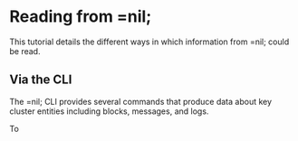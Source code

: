# Reading from =nil;

This tutorial details the different ways in which information from =nil; could be read.

## Via the CLI

The =nil; CLI provides several commands that produce data about key cluster entities including blocks, messages, and logs. 

To 